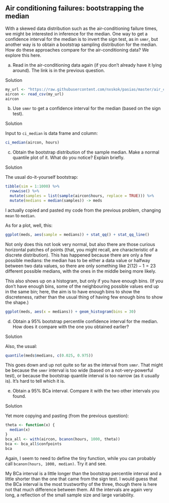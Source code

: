 ##  Air conditioning failures: bootstrapping the median


 With a skewed data distribution such as the air-conditioning
failure times, we might be interested in inference for the median. One
way to get a confidence interval for the median is to invert the sign
test, as in `smmr`, but another way is to obtain a bootstrap
sampling distribution for the median. How do these approaches compare
for the air-conditioning data? We explore this here.



(a) Read in the air-conditioning data again (if you don't already
have it lying around). The link is in the previous question.

Solution


```r
my_url <- "https://raw.githubusercontent.com/nxskok/pasias/master/air_conditioning.csv"
aircon <- read_csv(my_url)
aircon
```

     


(b) Use `smmr` to get a confidence interval for the median (based on the sign test).

Solution


Input to `ci_median` is data frame and column:
```r
ci_median(aircon, hours)
```

     


(c) Obtain the bootstrap distribution of the sample median. Make a normal quantile plot of it. What do you notice? Explain briefly.

Solution


The usual do-it-yourself bootstrap:

```r
tibble(sim = 1:1000) %>% 
  rowwise() %>% 
  mutate(samples = list(sample(aircon$hours, replace = TRUE))) %>% 
  mutate(medians = median(samples)) -> meds
```

 

I actually copied and pasted my code from the previous problem, changing `mean` to `median`.

As for a plot, well, this:

```r
ggplot(meds, aes(sample = medians)) + stat_qq() + stat_qq_line()
```

 

Not only does this not look very normal, but also there are those
curious horizontal patches of points (that, you might recall, are
characteristic of a discrete distribution). This has happened because
there are only a few possible medians: the median has to be either a
data value or halfway between two data values, so there are only
something like $2(12)-1=23$ different possible medians, with the ones
in the middle being more likely.

This also shows up on a histogram, but only if you have enough
bins. (If you don't have enough bins, some of the neighbouring
possible values end up in the same bin; here, the aim is to have
enough bins to show the discreteness, rather than the usual thing of
having few enough bins to show the shape.)

```r
ggplot(meds, aes(x = medians)) + geom_histogram(bins = 30)
```

 


(d) Obtain a 95\% bootstrap percentile confidence interval for the median. How does it compare with the one you obtained earlier?

Solution


Also, the usual:

```r
quantile(meds$medians, c(0.025, 0.975))
```

 

This goes down and up not quite so far as the interval from `smmr`. That might be because the `smmr` interval is too wide (based on a not-very-powerful test), or because the bootstrap quantile interval is too narrow (as it usually is). It's hard to tell which it is.


(e) Obtain a 95\% BCa interval. Compare it with the two other intervals you found.

Solution


Yet more copying and pasting (from the previous question):
```r
theta <- function(x) {
  median(x)
}
bca_all <- with(aircon, bcanon(hours, 1000, theta))
bca <- bca_all$confpoints
bca
```

     

Again, I seem to need to define the tiny function, while you can probably call `bcanon(hours, 1000, median)`. Try it and see.

My BCa interval is a little longer than the bootstrap percentile
interval and a little shorter than the one that came from the sign
test. I would guess that the BCa interval is the most trustworthy of
the three, though there is here not that much difference between
them. All the intervals are again very long, a reflection of the small
sample size and large variability.



